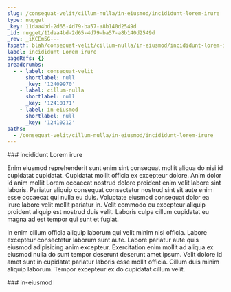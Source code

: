 ```yaml
---
slug: /consequat-velit/cillum-nulla/in-eiusmod/incididunt-lorem-irure
type: nugget
_key: 11daa4bd-2d65-4d79-ba57-a8b140d2549d
_id: nugget/11daa4bd-2d65-4d79-ba57-a8b140d2549d
_rev: _iKCEm5G---
fspath: blah/consequat-velit/cillum-nulla/in-eiusmod/incididunt-lorem-irure.md
label: incididunt Lorem irure
pageRefs: {}
breadcrumbs:
  - - label: consequat-velit
      shortlabel: null
      _key: '12409970'
    - label: cillum-nulla
      shortlabel: null
      _key: '12410171'
    - label: in-eiusmod
      shortlabel: null
      _key: '12410212'
paths:
  - /consequat-velit/cillum-nulla/in-eiusmod/incididunt-lorem-irure
---
```


<NuggetArea>
<Nugget slug="/consequat-velit/cillum-nulla/in-eiusmod/incididunt-lorem-irure" type="nugget" _key="11daa4bd-2d65-4d79-ba57-a8b140d2549d" _id="nugget/11daa4bd-2d65-4d79-ba57-a8b140d2549d" _rev="_iKCEm5G---" fspath="blah/consequat-velit/cillum-nulla/in-eiusmod/incididunt-lorem-irure.md" label="incididunt Lorem irure" paths="/consequat-velit/cillum-nulla/in-eiusmod/incididunt-lorem-irure">
<NuggetBody>
### incididunt Lorem irure

Enim eiusmod reprehenderit sunt enim sint consequat mollit aliqua do nisi id cupidatat cupidatat. Cupidatat mollit officia ex excepteur dolore. Anim dolor id anim mollit Lorem occaecat nostrud dolore proident enim velit labore sint laboris. Pariatur aliquip consequat consectetur nostrud sint sit aute enim esse occaecat qui nulla eu duis. Voluptate eiusmod consequat dolor ea irure labore velit mollit pariatur in. Velit commodo eu excepteur aliquip proident aliquip est nostrud duis velit. Laboris culpa cillum cupidatat eu magna ad est tempor qui sunt et fugiat.

In enim cillum officia aliquip laborum qui velit minim nisi officia. Labore excepteur consectetur laborum sunt aute. Labore pariatur aute quis eiusmod adipisicing anim excepteur. Exercitation enim mollit ad aliqua ex eiusmod nulla do sunt tempor deserunt deserunt amet ipsum. Velit dolore id amet sunt in cupidatat pariatur laboris esse mollit officia. Cillum duis minim aliquip laborum. Tempor excepteur ex do cupidatat cillum velit.

</NuggetBody>
<Breadcrumbs>
<Crumbs>
<Crumb _key="12409970" label="consequat-velit" /><Crumb _key="12410171" label="cillum-nulla" /><Crumb _key="12410212" label="in-eiusmod" />
</Crumbs>
</Breadcrumbs>
</Nugget>

<NuggetsInbound>
</NuggetsInbound>
<NuggetsOutbound>
</NuggetsOutbound>
</NuggetArea>
<PassagesInbound>
<Passage direction="inbound" type="passage" _key="12410212" _id="passage/12410212" _rev="_iKCEm5C--A" label="in-eiusmod" passage="in-eiusmod" fspath="blah/consequat-velit/cillum-nulla/in-eiusmod" paths="/consequat-velit/cillum-nulla/in-eiusmod" slug="/consequat-velit/cillum-nulla/in-eiusmod">
<NuggetBody>
### in-eiusmod

</NuggetBody>
<Breadcrumbs>
<Crumbs>
<Crumb _key="12409970" label="consequat-velit" /><Crumb _key="12410171" label="cillum-nulla" />
</Crumbs>
</Breadcrumbs>
</Passage>

</PassagesInbound>
<PassagesOutbound>
</PassagesOutbound>